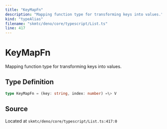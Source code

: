 ```yaml
---
title: "KeyMapFn"
description: "Mapping function type for transforming keys into values."
kind: "typeAlias"
filename: "skmtc/deno/core/typescript/List.ts"
line: 417
---
```


# KeyMapFn

Mapping function type for transforming keys into values.

## Type Definition

```typescript
type KeyMapFn = (key: string, index: number) =\> V
```

## Source

Located at `skmtc/deno/core/typescript/List.ts:417:0`
